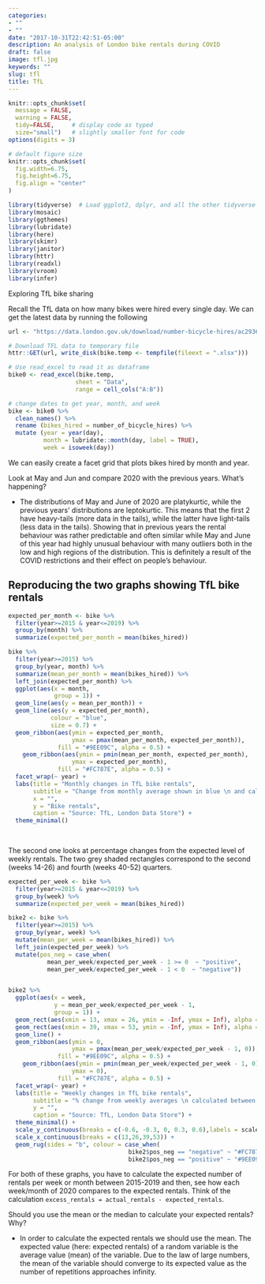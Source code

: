 ```yaml
---
categories:
- ""
- ""
date: "2017-10-31T22:42:51-05:00"
description: An analysis of London bike rentals during COVID
draft: false
image: tfl.jpg
keywords: ""
slug: tfl
title: TfL
---
```


```r
knitr::opts_chunk$set(
  message = FALSE, 
  warning = FALSE, 
  tidy=FALSE,     # display code as typed
  size="small")   # slightly smaller font for code
options(digits = 3)

# default figure size
knitr::opts_chunk$set(
  fig.width=6.75, 
  fig.height=6.75,
  fig.align = "center"
)
```


```r
library(tidyverse)  # Load ggplot2, dplyr, and all the other tidyverse packages
library(mosaic)
library(ggthemes)
library(lubridate)
library(here)
library(skimr)
library(janitor)
library(httr)
library(readxl)
library(vroom)
library(infer)
```


Exploring TfL bike sharing



Recall the TfL data on how many bikes were hired every single day. We can get the latest data by running the following

```r
url <- "https://data.london.gov.uk/download/number-bicycle-hires/ac29363e-e0cb-47cc-a97a-e216d900a6b0/tfl-daily-cycle-hires.xlsx"

# Download TFL data to temporary file
httr::GET(url, write_disk(bike.temp <- tempfile(fileext = ".xlsx")))

# Use read_excel to read it as dataframe
bike0 <- read_excel(bike.temp,
                   sheet = "Data",
                   range = cell_cols("A:B"))

# change dates to get year, month, and week
bike <- bike0 %>% 
  clean_names() %>% 
  rename (bikes_hired = number_of_bicycle_hires) %>% 
  mutate (year = year(day),
          month = lubridate::month(day, label = TRUE),
          week = isoweek(day))
```



We can easily create a facet grid that plots bikes hired by month and year.

Look at May and Jun and compare 2020 with the previous years. What's happening?

- The distributions of May and June of 2020 are platykurtic, while the previous years' distributions are leptokurtic. This means that the first 2 have heavy-tails (more data in the tails), while the latter have light-tails (less data in the tails). Showing that in previous years the rental behaviour was rather predictable and often similar while May and June of this year had highly unusual behaviour with many outliers both in the low and high regions of the distribution. This is definitely a result of the COVID restrictions and their effect on people's behaviour.

## Reproducing the two graphs showing TfL bike rentals


```r

expected_per_month <- bike %>% 
  filter(year>=2015 & year<=2019) %>% 
  group_by(month) %>%
  summarize(expected_per_month = mean(bikes_hired))  

bike %>%
  filter(year>=2015) %>%
  group_by(year, month) %>%
  summarize(mean_per_month = mean(bikes_hired)) %>% 
  left_join(expected_per_month) %>% 
  ggplot(aes(x = month, 
             group = 1)) +
  geom_line(aes(y = mean_per_month)) +
  geom_line(aes(y = expected_per_month), 
            colour = "blue",
            size = 0.7) +
  geom_ribbon(aes(ymin = expected_per_month,
                  ymax = pmax(mean_per_month, expected_per_month)),
              fill = "#9EE09C", alpha = 0.5) +
    geom_ribbon(aes(ymin = pmin(mean_per_month, expected_per_month),
                  ymax = expected_per_month),
              fill = "#FC787E", alpha = 0.5) +
  facet_wrap(~ year) +
  labs(title = "Monthly changes in TfL bike rentals", 
       subtitle = "Change from monthly average shown in blue \n and calculated between 2015-2019",
       x = "",
       y = "Bike rentals",
       caption = "Source: TfL, London Data Store") + 
  theme_minimal()
  
  

```



The second one looks at percentage changes from the expected level of weekly rentals. The two grey shaded rectangles correspond to the second (weeks 14-26) and fourth (weeks 40-52) quarters.


```r
expected_per_week <- bike %>% 
  filter(year>=2015 & year<=2019) %>% 
  group_by(week) %>%
  summarize(expected_per_week = mean(bikes_hired))

bike2 <- bike %>%
  filter(year>=2015) %>%
  group_by(year, week) %>%
  mutate(mean_per_week = mean(bikes_hired)) %>% 
  left_join(expected_per_week) %>% 
  mutate(pos_neg = case_when(
           mean_per_week/expected_per_week - 1 >= 0  ~ "positive",
           mean_per_week/expected_per_week - 1 < 0  ~ "negative"))


bike2 %>% 
  ggplot(aes(x = week,
             y = mean_per_week/expected_per_week - 1,
             group = 1)) +
  geom_rect(aes(xmin = 13, xmax = 26, ymin = -Inf, ymax = Inf), alpha = 0.1, fill = "#EDEDED") +
  geom_rect(aes(xmin = 39, xmax = 53, ymin = -Inf, ymax = Inf), alpha = 0.1, fill = "#EDEDED") +
  geom_line() +
  geom_ribbon(aes(ymin = 0,
                  ymax = pmax(mean_per_week/expected_per_week - 1, 0)),
              fill = "#9EE09C", alpha = 0.5) +
    geom_ribbon(aes(ymin = pmin(mean_per_week/expected_per_week - 1, 0),
                  ymax = 0),
              fill = "#FC787E", alpha = 0.5) +
  facet_wrap(~ year) +
  labs(title = "Weekly changes in TfL bike rentals",
       subtitle = "% change from weekly averages \n calculated between 2015-2019",
       y = "",
       caption = "Source: TfL, London Data Store") +
  theme_minimal() +
  scale_y_continuous(breaks = c(-0.6, -0.3, 0, 0.3, 0.6),labels = scales::percent) +
  scale_x_continuous(breaks = c(13,26,39,53)) +
  geom_rug(sides = "b", colour = case_when(
                                  bike2$pos_neg == "negative" ~ "#FC787E",
                                  bike2$pos_neg == "positive" ~ "#9EE09C")) 

```

For both of these graphs, you have to calculate the expected number of rentals per week or month between 2015-2019 and then, see how each week/month of 2020 compares to the expected rentals. Think of the calculation `excess_rentals = actual_rentals - expected_rentals`. 

Should you use the mean or the median to calculate your expected rentals? Why?

- In order to calculate the expected rentals we should use the mean. The expected value (here: expected rentals) of a random variable is the average value (mean) of the variable. Due to the law of large numbers, the mean of the variable should converge to its expected value as the number of repetitions approaches infinity.